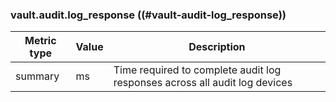 ### vault.audit.log_response ((#vault-audit-log_response))

Metric type | Value | Description
----------- | ----- | -----------
summary     | ms    | Time required to complete audit log responses across all audit log devices
